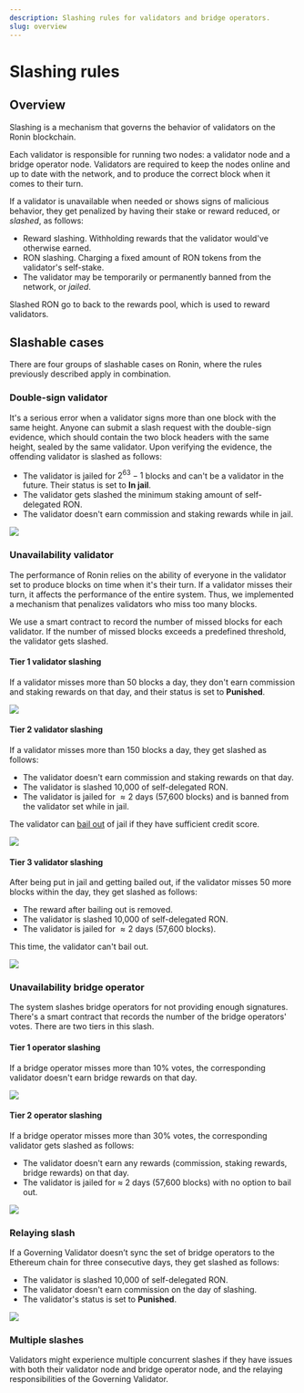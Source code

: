 ```yaml
---
description: Slashing rules for validators and bridge operators.
slug: overview
---
```



# Slashing rules

## Overview
Slashing is a mechanism that governs the behavior of validators on
the Ronin blockchain.

Each validator is responsible for running two nodes: a validator node
and a bridge operator node. Validators are required to keep the nodes
online and up to date with the network, and to produce the correct
block when it comes to their turn.

If a validator is unavailable when needed or shows signs of malicious
behavior, they get penalized by having their stake or reward reduced,
or _slashed_, as follows:
* Reward slashing. Withholding rewards that the validator would've 
otherwise earned.
* RON slashing. Charging a fixed amount of RON tokens from 
the validator's self-stake.
* The validator may be temporarily or permanently banned
from the network, or _jailed_.

Slashed RON go to back to the rewards pool, which is used to reward validators.

## Slashable cases
There are four groups of slashable cases on Ronin, where
the rules previously described apply in combination.

### Double-sign validator
It's a serious error when a validator signs more than one block with the same height.
Anyone can submit a slash request with the double-sign evidence, which
should contain the two block headers with the same height, sealed by
the same validator. Upon verifying the evidence, the offending
validator is slashed as follows:
* The validator is jailed for $2^{63}-1$ blocks and can't be a
validator in the future. Their status is set to **In jail**.
* The validator gets slashed the minimum staking amount of
self-delegated RON.
* The validator doesn't earn commission and staking rewards while in jail.

<img src={doubleSign} width={1224} />

### Unavailability validator
The performance of Ronin relies on the ability of everyone in the
validator set to produce blocks on time when it's their turn.
If a validator misses their turn, it affects the performance of
the entire system. Thus, we implemented a mechanism that penalizes
validators who miss too many blocks.

We use a smart contract to record the number of missed blocks for each
validator. If the number of missed blocks exceeds a predefined threshold,
the validator gets slashed.

#### Tier 1 validator slashing
If a validator misses more than 50 blocks a day, they don't earn
commission and staking rewards on that day, and their status is set to **Punished**.

<img src={valSlashTierOne} width={1224} />

#### Tier 2 validator slashing
If a validator misses more than 150 blocks a day, they get slashed
as follows:
* The validator doesn't earn commission and staking rewards on that day.
* The validator is slashed 10,000 of self-delegated RON.
* The validator is jailed for $\approx2$ days (57,600 blocks) and is
banned from the validator set while in jail.

The validator can [bail out](bailout.mdx) of jail if they have
sufficient credit score.

<img src={valSlashTierTwo} width={1224} />

#### Tier 3 validator slashing
After being put in jail and getting bailed out, if the validator
misses 50 more blocks within the day, they get slashed as follows:
* The reward after bailing out is removed.
* The validator is slashed 10,000 of self-delegated RON.
* The validator is jailed for $\approx2$ days (57,600 blocks). 

This time, the validator can't bail out.

<img src={valSlashTierThree} width={1224} />

### Unavailability bridge operator
The system slashes bridge operators for not providing enough signatures.
There's a smart contract that records the number of the bridge operators' votes.
There are two tiers in this slash.

#### Tier 1 operator slashing
If a bridge operator misses more than 10% votes,
the corresponding validator doesn't earn bridge rewards on that day.

<img src={bridSlashTierOne} width={1224} />

#### Tier 2 operator slashing
If a bridge operator misses more than 30% votes, 
the corresponding validator gets slashed as follows:
* The validator doesn't earn any rewards (commission,
staking rewards, bridge rewards) on that day.
* The validator is jailed for $\approx$ 2 days (57,600 blocks)
with no option to bail out.

<img src={bridSlashTierTwo} width={1224} />

### Relaying slash
If a Governing Validator doesn’t sync the set of bridge
operators to the Ethereum chain for three consecutive days,
they get slashed as follows:
* The validator is slashed 10,000 of self-delegated RON.
* The validator doesn't earn commission on the day of slashing.
* The validator's status is set to **Punished**.

<img src={relayingSlash} width={1224} />

### Multiple slashes
Validators might experience multiple concurrent slashes if they have issues
with both their validator node and bridge operator node, and the relaying
responsibilities of the Governing Validator.
